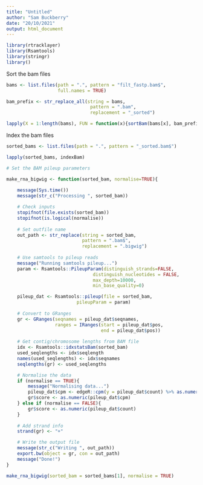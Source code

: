 ```yaml
---
title: "Untitled"
author: "Sam Buckberry"
date: "20/10/2021"
output: html_document
---
```




```r
library(rtracklayer)
library(Rsamtools)
library(stringr)
library()
```


Sort the bam files
```r
bams <- list.files(path = ".", pattern = "filt_fastp.bam$",
                   full.names = TRUE)

bam_prefix <- str_replace_all(string = bams,
                               pattern = ".bam",
                               replacement = "_sorted")

lapply(X = 1:length(bams), FUN = function(x){sortBam(bams[x], bam_prefix[x])})

```

Index the bam files
```r
sorted_bams <- list.files(path = ".", pattern = "_sorted.bam$")

lapply(sorted_bams, indexBam)
```


```r

# Set the BAM pileup parameters

make_rna_bigwig <- function(sorted_bam, normalise=TRUE){
    
    message(Sys.time())
    message(str_c("Processing ", sorted_bam))

    # Check inputs
    stopifnot(file.exists(sorted_bam))
    stopifnot(is.logical(normalise))
    
    # Set outfile name
    out_path <- str_replace(string = sorted_bam,
                            pattern = ".bam$",
                            replacement = ".bigwig")
    
    # Use samtools to pileup reads
    message("Running samtools pileup...")
    param <- Rsamtools::PileupParam(distinguish_strands=FALSE,
                                distinguish_nucleotides = FALSE,
                                max_depth=10000,
                                min_base_quality=0)

    pileup_dat <- Rsamtools::pileup(file = sorted_bam,
                          pileupParam = param)
    
    # Convert to GRanges
    gr <- GRanges(seqnames = pileup_dat$seqnames,
                  ranges = IRanges(start = pileup_dat$pos,
                                   end = pileup_dat$pos))
    
    # Get contig/chromosome lengths from BAM file
    idx <- Rsamtools::idxstatsBam(sorted_bam)
    used_seqlengths <- idx$seqlength
    names(used_seqlengths) <- idx$seqnames
    seqlengths(gr) <- used_seqlengths

    # Normalise the data
    if (normalise == TRUE){
        message("Normalising data...")
        pileup_dat$cpm <- edgeR::cpm(y = pileup_dat$count) %>% as.numeric()
        gr$score <- as.numeric(pileup_dat$cpm)
    } else if (normalise == FALSE){
        gr$score <- as.numeric(pileup_dat$count)
    }
    
    # Add strand info
    strand(gr) <- "+"

    # Write the output file
    message(str_c("Writing ", out_path))
    export.bw(object = gr, con = out_path)
    message("Done!")
}

make_rna_bigwig(sorted_bam = sorted_bams[1], normalise = TRUE)

```

